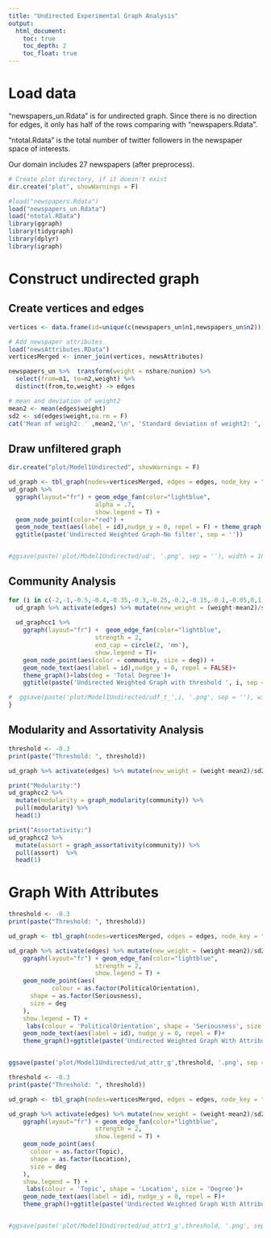 ---
title: "Undirected Experimental Graph Analysis"
output: 
  html_document:
    toc: true
    toc_depth: 2
    toc_float: true
---

# Load data

"newspapers_un.Rdata" is for undirected graph. Since there is no direction for edges, it only has half of the rows comparing with "newspapers.Rdata".

"ntotal.Rdata" is the total number of twitter followers in the newspaper space of interests.

Our domain includes 27 newspapers (after preprocess).


```{r load data, warning=FALSE}
# Create plot directory, if it doesn't exist
dir.create("plot", showWarnings = F)

#load("newspapers.Rdata")    
load("newspapers_un.Rdata")    
load("ntotal.RData")
library(ggraph)
library(tidygraph)
library(dplyr)
library(igraph)

```

# Construct undirected graph

## Create vertices and edges
```{r undirected vertices and edges, warning=FALSE}
vertices <- data.frame(id=unique(c(newspapers_un$n1,newspapers_un$n2)))

# Add newspaper attributes
load("newsAttributes.RData")
verticesMerged <- inner_join(vertices, newsAttributes)

newspapers_un %>%  transform(weight = nshare/nunion) %>%
  select(from=n1, to=n2,weight) %>% 
  distinct(from,to,weight) -> edges

# mean and deviation of weight2
mean2 <- mean(edges$weight)
sd2 <- sd(edges$weight,na.rm = F)
cat('Mean of weigh2: ' ,mean2,'\n', 'Standard deviation of weight2: ', sd2, '\n\n', sep='')
```


## Draw unfiltered graph
```{r undirected no filtered graph, fig.height=10, fig.width=13, warning=FALSE}
dir.create("plot/Model1Undirected", showWarnings = F)

ud_graph <- tbl_graph(nodes=verticesMerged, edges = edges, node_key = "id", directed = F)
ud_graph %>% 
  ggraph(layout="fr") + geom_edge_fan(color="lightblue",
                        alpha = .7,
                        show.legend = T) +
  geom_node_point(color="red") +
  geom_node_text(aes(label = id),nudge_y = 0, repel = F) + theme_graph() +
  ggtitle(paste('Undirected Weighted Graph-No filter', sep = ''))


#ggsave(paste('plot/Model1Undirected/ud', '.png', sep = ''), width = 10, height = 10, #units = 'in')

```

## Community Analysis

```{r filtered undirected graph by threshold with communities}
for (i in c(-2,-1,-0.5,-0.4,-0.35,-0.3,-0.25,-0.2,-0.15,-0.1,-0.05,0,1,2)){ 
  ud_graph %>% activate(edges) %>% mutate(new_weight = (weight-mean2)/sd2)  %>% filter( new_weight > i ) %>% activate(nodes) %>% mutate(deg = centrality_degree()) %>% activate(nodes) %>% mutate(community = as.character(group_louvain())) -> ud_graphcc1
  
  ud_graphcc1 %>% 
    ggraph(layout="fr") +  geom_edge_fan(color="lightblue",
                        strength = 2,
                        end_cap = circle(2, 'mm'),
                        show.legend = T)+ 
    geom_node_point(aes(color = community, size = deg)) + 
    geom_node_text(aes(label = id),nudge_y = 0, repel = FALSE)+
    theme_graph()+labs(deg = 'Total Degree')+
    ggtitle(paste('Undirected Weighted Graph with threshold ', i, sep = ''))

#  ggsave(paste('plot/Model1Undirected/udf_t_',i, '.png', sep = ''), width = 10, #height = 10, units = 'in')
}
```


## Modularity and Assortativity Analysis
```{r get modularity and assortativity} 
threshold <- -0.3
print(paste("Threshold: ", threshold))

ud_graph %>% activate(edges) %>% mutate(new_weight = (weight-mean2)/sd2)  %>% filter( new_weight > threshold ) %>% activate(nodes) %>% mutate(deg = centrality_degree()) %>% activate(nodes) %>% mutate(community = as.character(group_louvain())) -> ud_graphcc2

print("Modularity:")
ud_graphcc2 %>% 
  mutate(modularity = graph_modularity(community)) %>% 
  pull(modularity) %>% 
  head(1)

print("Assortativity:")
ud_graphcc2 %>% 
  mutate(assort = graph_assortativity(community)) %>% 
  pull(assort)  %>% 
  head(1)
```

# Graph With Attributes


```{r graph with attributes1, fig.height=10, fig.width=15, warning=FALSE}
threshold <- -0.3
print(paste("Threshold: ", threshold))

ud_graph <- tbl_graph(nodes=verticesMerged, edges = edges, node_key = "id", directed = F)

ud_graph %>% activate(edges) %>% mutate(new_weight = (weight-mean2)/sd2)  %>% filter( new_weight > threshold ) %>%  activate(nodes) %>% mutate(deg = centrality_degree()) %>%
    ggraph(layout="fr") + geom_edge_fan(color="lightblue",
                        strength = 2,
                        show.legend = T) +
    geom_node_point(aes(
            colour = as.factor(PoliticalOrientation),
      shape = as.factor(Seriousness),
      size = deg
    ),
    show.legend = T) + 
     labs(colour = 'PoliticalOrientation', shape = 'Seriousness', size = 'Degree')+
    geom_node_text(aes(label = id), nudge_y = 0, repel = F)+
    theme_graph()+ggtitle(paste('Undirected Weighted Graph With Attributes - ','gamma ',threshold, sep = ''))


ggsave(paste('plot/Model1Undirected/ud_attr_g',threshold, '.png', sep = ''), width = 15, height = 10, units = 'in')

```

```{r graph with attributes2, fig.height=10, fig.width=15, warning=FALSE}
threshold <- -0.3
print(paste("Threshold: ", threshold))

ud_graph <- tbl_graph(nodes=verticesMerged, edges = edges, node_key = "id", directed = F)

ud_graph %>% activate(edges) %>% mutate(new_weight = (weight-mean2)/sd2)  %>% filter( new_weight > threshold ) %>%  activate(nodes) %>% mutate(deg = centrality_degree()) %>%
    ggraph(layout="fr") + geom_edge_fan(color="lightblue",
                        strength = 2,
                        show.legend = T) +
    geom_node_point(aes(
      colour = as.factor(Topic),
      shape = as.factor(Location),
      size = deg
    ),
    show.legend = T) + 
     labs(colour = 'Topic', shape = 'Location', size = 'Degree')+
    geom_node_text(aes(label = id), nudge_y = 0, repel = F)+
    theme_graph()+ggtitle(paste('Undirected Weighted Graph With Attributes - ','gamma ',threshold, sep = ''))


#ggsave(paste('plot/Model1Undirected/ud_attr1_g',threshold, '.png', sep = ''), width = #15, height = 10, units = 'in')

```

